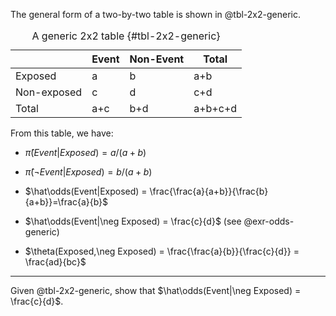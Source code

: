 
::: notes
The general form of a two-by-two table is shown in @tbl-2x2-generic.


|               | Event | Non-Event | Total
|-------------- | ------ | ---------- | -----
|Exposed        | a      | b | a+b
|Non-exposed    | c      | d | c+d
|Total         | a+c   | b+d | a+b+c+d

: A generic 2x2 table {#tbl-2x2-generic}

:::

::: notes
From this table, we have:
:::

* $\hat\pi(Event|Exposed) = a/(a+b)$

* $\hat\pi(\neg Event|Exposed) = b/(a+b)$

* $\hat\odds(Event|Exposed) = \frac{\frac{a}{a+b}}{\frac{b}{a+b}}=\frac{a}{b}$

* $\hat\odds(Event|\neg Exposed) = \frac{c}{d}$
(see @exr-odds-generic)

* $\theta(Exposed,\neg Exposed) = \frac{\frac{a}{b}}{\frac{c}{d}} = \frac{ad}{bc}$


---

:::{#exr-odds-generic}
Given @tbl-2x2-generic, show that $\hat\odds(Event|\neg Exposed) = \frac{c}{d}$.
:::
